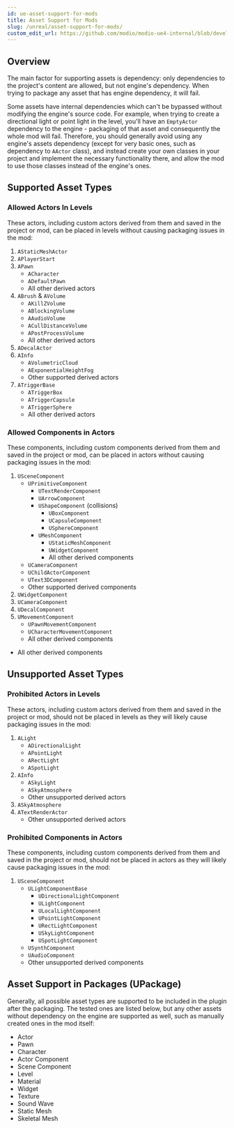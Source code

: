 ```yaml
---
id: ue-asset-support-for-mods
title: Asset Support for Mods
slug: /unreal/asset-support-for-mods/
custom_edit_url: https://github.com/modio/modio-ue4-internal/blob/develop/Plugins/Modio/Doc/asset-support-for-mods
---
```


## Overview

The main factor for supporting assets is dependency: only dependencies to the project's content are allowed, but not engine's dependency. When trying to package any asset that has engine dependency, it will fail.

Some assets have internal dependencies which can't be bypassed without modifying the engine's source code. For example, when trying to create a directional light or point light in the level, you'll have an `EmptyActor` dependency to the engine - packaging of that asset and consequently the whole mod will fail. Therefore, you should generally avoid using any engine's assets dependency (except for very basic ones, such as dependency to `AActor` class), and instead create your own classes in your project and implement the necessary functionality there, and allow the mod to use those classes instead of the engine's ones.

## Supported Asset Types

### Allowed Actors In Levels

These actors, including custom actors derived from them and saved in the project or mod, can be placed in levels without causing packaging issues in the mod:

1. `AStaticMeshActor`
2. `APlayerStart`
3. `APawn`
   - `ACharacter`
   - `ADefaultPawn`
   - All other derived actors
4. `ABrush` & `AVolume`
   - `AKillZVolume`
   - `ABlockingVolume`
   - `AAudioVolume`
   - `ACullDistanceVolume`
   - `APostProcessVolume`
   - All other derived actors
5. `ADecalActor`
6. `AInfo`
   - `AVolumetricCloud`
   - `AExponentialHeightFog`
   - Other supported derived actors
7. `ATriggerBase`
   - `ATriggerBox`
   - `ATriggerCapsule`
   - `ATriggerSphere`
   - All other derived actors

### Allowed Components in Actors

These components, including custom components derived from them and saved in the project or mod, can be placed in actors without causing packaging issues in the mod:

1. `USceneComponent`
   - `UPrimitiveComponent`
     - `UTextRenderComponent`
     - `UArrowComponent`
     - `UShapeComponent` (collisions)
       - `UBoxComponent`
       - `UCapsuleComponent`
       - `USphereComponent`
     - `UMeshComponent`
       - `UStaticMeshComponent`
       - `UWidgetComponent`
       - All other derived components
   - `UCameraComponent`
   - `UChildActorComponent`
   - `UText3DComponent`
   - Other supported derived components
2. `UWidgetComponent`
3. `UCameraComponent`
4. `UDecalComponent`
5. `UMovementComponent`
   - `UPawnMovementComponent`
   - `UCharacterMovementComponent`
   - All other derived components
- All other derived components

## Unsupported Asset Types

### Prohibited Actors in Levels

These actors, including custom actors derived from them and saved in the project or mod, should not be placed in levels as they will likely cause packaging issues in the mod:

1. `ALight`
   - `ADirectionalLight`
   - `APointLight`
   - `ARectLight`
   - `ASpotLight`
2. `AInfo`
   - `ASkyLight`
   - `ASkyAtmosphere`
   - Other unsupported derived actors
3. `ASkyAtmosphere`
4. `ATextRenderActor`
   - Other unsupported derived actors

### Prohibited Components in Actors

These components, including custom components derived from them and saved in the project or mod, should not be placed in actors as they will likely cause packaging issues in the mod:

1. `USceneComponent`
   - `ULightComponentBase`
     - `UDirectionalLightComponent`
     - `ULightComponent`
     - `ULocalLightComponent`
     - `UPointLightComponent`
     - `URectLightComponent`
     - `USkyLightComponent`
     - `USpotLightComponent`
   - `USynthComponent`
   - `UAudioComponent`
   - Other unsupported derived components

## Asset Support in Packages (UPackage)

Generally, all possible asset types are supported to be included in the plugin after the packaging. The tested ones are listed below, but any other assets without dependency on the engine are supported as well, such as manually created ones in the mod itself:

- Actor
- Pawn
- Character
- Actor Component
- Scene Component
- Level
- Material
- Widget
- Texture
- Sound Wave
- Static Mesh
- Skeletal Mesh